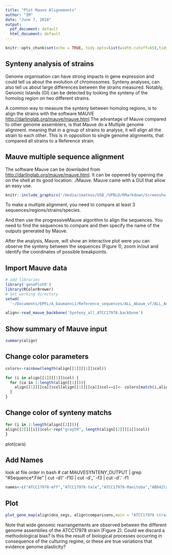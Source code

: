 ```yaml
---
title: "Plot Mauve Alignements"
author: "IM"
date: "June 7, 2018"
output:
  pdf_document: default
  html_document: default
---
```


```r
knitr::opts_chunk$set(echo = TRUE, tidy.opts=list(width.cutoff=65),tidy=TRUE,fig.pos = "!h")
```

## Synteny analysis of strains

Genome organisation can have strong impacts in gene expression and could tell us about the evolution of chromosomes. Synteny analyses, can also tell us
about large differences between the strains measured. Notably, Genomic Islands (GI) can be detected by looking the synteny of the homolog region on two different strains.

A common way to measure the synteny between homolog regions, is to align the strains with the software MAUVE <http://darlinglab.org/mauve/mauve.html>
The advantage of Mauve compared to other genome assemblers, is that Mauve do a Multiple genome alignment. meaning that in a group of strains to analyse, it will align all the strain to each other. This is in opposition to single genome alignments, that compared all strains to a Reference strain.

## Mauve multiple sequence alignment

The software Mauve can be downladed from <http://darlinglab.org/mauve/mauve.html>. It can be oppened by opening the on the shell at its good location:
./Mauve. 
Mauve came with a GUI that allow an easy use. 

```r
knitr::include_graphics("/media/imateus/USB_/UPBLO/RMarkdown/Screensho_Mauve_synteny.png")
```

To make a multiple alignment, you need to compare at least 3 sequences/regions/strains/species.

And then use the progressiveMauve algorithm to align the sequences. You need to find the sequences to compare and then specify the name of the outputs generated by Mauve.

After the analysis, Mauve, will show an interactive plot were you can observe the synteny between the sequences (Figure 1), zoom in/out and identify the coordinates of possible breakpoints. 



## Import Mauve data
```r

# add libraries
library('genoPlotR')
library(RColorBrewer)
# Set working directory
setwd(
  '~/Documents/EPFL/A_baumannii/Reference_sequences/ALL_Abaum_vf/ALL_Analysis_V2/SyntenyATCC17978Strains/')

align<-read_mauve_backbone('Synteny_all_ATCC17978.backbone')

```


## Show summary of Mauve input
```r
summary(align)
```

## Change color parameters
``` r
colors<-rainbow(length(align[[1]][[1]]$col))

for (i in align[[1]][[1]]$col) {
  for (ca in 1:length(align[[1]])){
    align[[1]][[ca]]$col[align[[1]][[ca]]$col==i]<- colors[match(i,align[[1]][[ca]]$col)]
  }
}


```


## Change color of synteny matchs
``` r
for (i in 1:length(align[[2]])){
align[[2]][[i]]$col<-rep("gray59", length(align[[2]][[i]]$col))
}


```

plot(cars)

## Add Names
look at file order in bash 
# cat MAUVESYNTENY_OUTPUT | grep "#Sequence*.File" | cut -d'/' -f10 | cut -d'_' -f3 | cut -d'.' -f1
``` r
names<-c("ATCC17978-mff","ATCC17978-Yale","ATCC17978-Manitoba","AB042labmutation-ATCC17978","ATCC17978-BlokeschLab")

```


## Plot
```r
plot_gene_map(align$dna_segs, align$comparisons,main = "ATCC17978 strains",dna_seg_labels = names)

```

Note that wide genomic rearrangements are observed between the different genome assemblies of the ATCC17978 strain (Figure 2).
Could we discard a methodological bias?
Is this the result of biological processes occurring in consequence of the culturing regime, or these are true variations that evidence genome plasticity?

